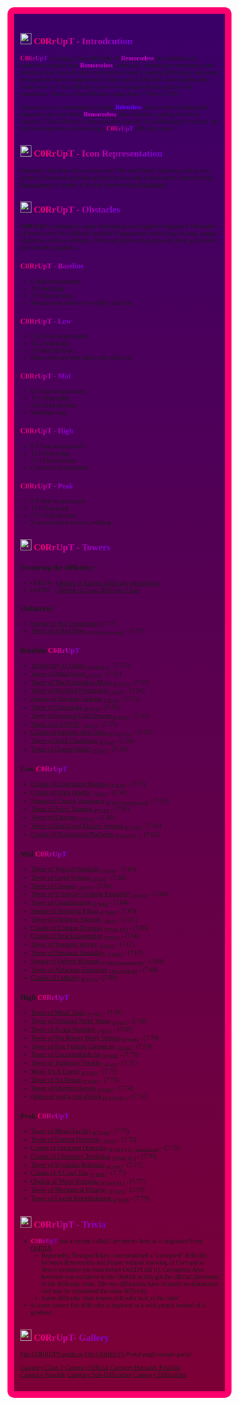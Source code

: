 <div style="background: linear-gradient(to bottom, #3a0067, #7c0036);padding:1em;font-family:rubik;border:15px solid #fe006e;border-radius:15px">{{NoticeScrollboxNew|Notices={{Humanly Possible}}{{Classic}}{{Large Page}}}}{{BetterQuote|text=[Error... Failed to load Relentless/Insane... File is corrupt3d...]|quoter=<span style="background: linear-gradient(to left, #7600D5, #FE006E); background-clip: text; -webkit-text-fill-color: transparent; -webkit-background-clip: text">C0RrUpT</span>'s official sign}}
{{NewDifficultyInfobox|title1=<span style="background: linear-gradient(to left, #7600D5, #FE006E); background-clip: text; -webkit-text-fill-color: transparent; -webkit-background-clip: text">C0RrUpT</span>|image1=CORRUPT.png|caption1=[Error.. File corrupted.. Failed to load Relentless.. Initiating CORRUPT..]|class=[[:Category:Class 2|''Class 2'']]|rating=7.5|type=[[:Category:Sub-Difficulties|''Sub-Difficulty'']]|previous={{Class2Difficulties|Remorseless}} [[w:c:jtoh:Remorseless|Remorseless]]|next={{Class2Difficulties|Relentless}} [[Relentless]]|difficulty_range=Baseline - Peak|decal_id=[https://roblox.com/library/6386742438 6386742438]|main_difficulty={{Class2Difficulties|Remorseless}} [[w:c:jtoh:Remorseless|Remorseless]]|official_music(s)=[https://youtu.be/EsOU0V2kpUI LeaF - Ka]|creator(s)=* Original creators:
**[[User:Phaxyi|Phaxyi]] (as Corruption Area)
**[[User:HexagonToken|HexagonToken]] (as CORrUpT)
*Revamper: [[User:Rarezites|Rarezites]] o7|date_added=9/17/2020|class_range=High|hex_color=<span style="color:#7600d5">'''#7600D5'''</span> to <span style="color:#fe006e>'''#FE006E'''</span>|alt_names=Corruption Area}}
==[[File:CORRUPT.png|25px]] <span style="background: linear-gradient(to left, #7600D5, #FE006E); background-clip: text; -webkit-text-fill-color: transparent; -webkit-background-clip: text">'''C0RrUpT - Introdcution'''</span>==
<span style="background: linear-gradient(to left, #7600D5, #FE006E); background-clip: text; -webkit-text-fill-color: transparent; -webkit-background-clip: text">'''C0RrUpT'''</span> is a [[:Category:Class 2|''Class 2'']] sub-difficulty of {{Class2Difficulties|Remorseless}} [[w:c:jtoh:Remorseless|<span style="color:#c800c8">'''Remorseless'''</span>]]. Its obstacles are somewhat tougher than '''{{Class2Difficulties|Remorseless}} [[w:c:jtoh:Remorseless|<span style="color:#c800c8">Remorseless</span>]]''''s obstacles, having more mechanics and obstacles that you will tend to see more in Soul Crushing difficulties, and some are generally more complicated. It steps up the difficulty scale significantly; some towers of this difficulty can be very tough without practice and experience. Towers of this difficulty range from (7.50) to (7.80).

However, it is a combination of some {{Class2Difficulties|Relentless}} [[Relentless|<span style="color:#6600ff">'''Relentless'''</span>]]-like or Soul Crushing-like obstacles and some Peak {{Class2Difficulties|Remorseless}} [[w:c:jtoh:Remorseless|<span style="color:#c800c8">'''Remorseless'''</span>]]-like obstacles, causing it to be in between. This difficulty is very possible, but will be challenging if you lack the skill and experience to be trying a '''<span style="background: linear-gradient(to left, #7600D5, #FE006E); background-clip: text; -webkit-text-fill-color: transparent; -webkit-background-clip: text">C0RrUpT</span>''' difficulty tower.

==[[File:CORRUPT.png|25px]] <span style="background: linear-gradient(to left, #7600D5, #FE006E); background-clip: text; -webkit-text-fill-color: transparent; -webkit-background-clip: text">'''C0RrUpT - Icon Representation'''</span>==
Seriously, why does this section exist? We aren't blind. Anyways, the icon is simply a horizontal gradient going from hot pink at the bottom, (representing {{Class2Difficulties|Remorseless}} [[w:c:jtoh:Remorseless|Remorseless]]) to purple at the top (representing {{Class2Difficulties|Relentless}} [[Relentless]]).

==[[File:CORRUPT.png|25px]] <span style="background: linear-gradient(to left, #7600D5, #FE006E); background-clip: text; -webkit-text-fill-color: transparent; -webkit-background-clip: text">'''C0RrUpT - Obstacles'''</span>==
'''C0RrUpT'''<nowiki/>'s gameplay is quite challenging and tough for beginners. Obstacles of towers with this difficulty include: Wraparounds which may be long, usages of glitches such as wallhops, flicks and glitches that generally don't go beyond the intended toughness.

===<span style="background: linear-gradient(to left, #7600D5, #FE006E); background-clip: text; -webkit-text-fill-color: transparent; -webkit-background-clip: text">'''C0RrUpT - Baseline'''</span>===
*9 Stud wraparounds.
*11 Stud jump.
*3.5 Stud stickout.
*Wraparound while on a wobbly platform.

===<span style="background: linear-gradient(to left, #7600D5, #FE006E); background-clip: text; -webkit-text-fill-color: transparent; -webkit-background-clip: text">'''C0RrUpT - Low'''</span>===
*9.25 Stud wraparounds.
*11.2 Stud jump.
*3.6 Stud stickout.
*Dance-clip and then jump onto platform.

===<span style="background: linear-gradient(to left, #7600D5, #FE006E); background-clip: text; -webkit-text-fill-color: transparent; -webkit-background-clip: text">'''C0RrUpT - Mid'''</span>===
*9.4 Stud wraparounds.
*11.5 Stud jump.
*3.65 Stud stickout.
*Wallhop-wrap.

===<span style="background: linear-gradient(to left, #7600D5, #FE006E); background-clip: text; -webkit-text-fill-color: transparent; -webkit-background-clip: text">'''C0RrUpT - High'''</span>===
*9.7 Stud wraparounds.
*11.8 Stud jump.
*3.71 Stud stickout.
*Conveyor-wraparound.

===<span style="background: linear-gradient(to left, #7600D5, #FE006E); background-clip: text; -webkit-text-fill-color: transparent; -webkit-background-clip: text">'''C0RrUpT - Peak'''</span>===
*9.9 Stud wraparounds.
*11.9 Stud jump.
*3.75 Stud stickout.
*2 second timed section, wallhop.
==[[File:CORRUPT.png|25px]] <span style="background: linear-gradient(to left, #7600D5, #FE006E); background-clip: text; -webkit-text-fill-color: transparent; -webkit-background-clip: text">'''C0RrUpT - Towers'''</span>==
===Featuring the difficulty:=== 
*OoEDA - [[Obelisk of Endless Difficulty Amplifying]]
*OoGDC - [[Obelisk of Great Difficulty Chart]]
===Unknown: ===

*[[Steeple of Hot Temperature]] (7.??)
*[[w:c:atos:Tower_of_A_Bad_Time|Tower of A Bad Time]] <sub>(AToS) (removed)</sub>  - (7.??)

=== Baseline <span style="background: linear-gradient(to left, #7600D5, #FE006E); background-clip: text; -webkit-text-fill-color: transparent; -webkit-background-clip: text">'''C0RrUpT'''</span> ===

* [[w:c:jtoh-xl:TAC|Technically a Citadel]] <sub>(EToH:XL)</sub> - (7.51)
* [[w:c:atos:tower_of_Mind_Grind|Tower of Mind Grind]] <sub>(AToS)</sub>  - (7.51)
* [[w:c:jtoh:Tower_of_The_Foreboding_Abyss|Tower of The Foreboding Abyss]] <sub>(EToH)</sub>  - (7.51)
* [[w:c:atos:Tower_of_Bevelled_Progression|Tower of Bevelled Progression]] <sub>(AToS)</sub>  - (7.54)
* [[w:c:atos:Steeple_of_Absolute_Garbage|Steeple of Absolute Garbage]] <sub>(AToS)</sub>  - (7.55)
* [[w:c:jtoh:ToU|Tower of Ultraviolet]] <sub>(EToH)</sub>  - (7.55)
* [[w:c:jtoh:Tower_of_Freezing_Cold_Dreams|Tower of Freezing Cold Dreams]] <sub>(EToH)</sub>  - (7.55)
* [[w:c:atos:Tower_of_I-V-VI-IV|Tower of I-V-VI-IV]] <sub>(AToS)</sub>  - (7.55)
* [[w:c:jtoh-xl:CoRNI|Citadel of Ruthless New Ideas]] <sub>(EToH:XL)</sub> - (7.55)
* [[w:c:jtoh:ToBC|Tower of Brief Challenges]] <sub>(EToH)</sub>  - (7.56)
* [[w:c:jtoh:Tower_of_Orange_World|Tower of Orange World]] <sub>(EToH)</sub>  - (7.56)

=== Low <span style="background: linear-gradient(to left, #7600D5, #FE006E); background-clip: text; -webkit-text-fill-color: transparent; -webkit-background-clip: text">'''C0RrUpT'''</span> ===

* [[w:c:jtoh:CoCR|Citadel of Contrasting Regions]] <sub>(EToH)</sub>  - (7.57)
* [[w:c:atos:Citadel_of_High_Heights|Citadel of High Heights]] <sub>(AToS)</sub>  - (7.58)
* [[w:c:jtoh:SoCV|Steeple of Cheesy Vengeance]] <sub>(EToH) (unreleased)</sub>  - (7.59)
* [[w:c:jtoh:Tower_of_Spicy_Torment|Tower of Spicy Torment]] <sub>(EToH)</sub>  - (7.59)
* [[w:c:atos:Tower_of_Elpayaso|Tower of Elpayaso]] <sub>(AToS)</sub>  - (7.60)
* [[w:c:jtoh:ToBaBT|Tower of Brutal and Bizarre Torment]] <sub>(EToH)</sub>  - (7.61)
* [[w:c:jtoh-xl:CoNP|Citadel of Nonsensical Platforms]] <sub>(EToH:XL)</sub>  - (7.62)

=== Mid <span style="background: linear-gradient(to left, #7600D5, #FE006E); background-clip: text; -webkit-text-fill-color: transparent; -webkit-background-clip: text">'''C0RrUpT'''</span> ===

* [[w:c:atos:Tower_of_Typical_Obstacles|Tower of Typical Obstacles]] <sub>(AToS)</sub>  - (7.63)
* [[w:c:atos:Tower_of_Large_Schism|Tower of Large Schism]] <sub>(AToS)</sub>  - (7.63)
* [[w:c:atos:Tower_of_Ownage|Tower of Ownage]] <sub>(AToS)</sub>  - (7.64)
* [[w:c:jtoh:Tower_of_Is_Steeple_Crossing_Required?|Tower of Is Steeple Crossing Required?]] <sub>(EToH)</sub>  - (7.64)
* [[w:c:jtoh:Tower_of_Quantification|Tower of Quantification]] <sub>(EToH)</sub>  - (7.64)
* [[w:c:jtoh:SoTP|Steeple of Towering Pillars]] <sub>(EToH)</sub>  - (7.65)
* [[w:c:atos:Tower_of_Darkness_Anguish|Tower of Darkness Anguish]] <sub>(AToS)</sub>  - (7.65)
* [[w:c:jtoh-xl:CoED|Citadel of Extreme Dystopia]] <sub>(EToH:XL)</sub>  - (7.65)
* [[w:c:jtoh:CoTE|Citadel of True Exasperation]] <sub>(EToH)</sub>  - (7.66)
* [[w:c:jtoh:ToYV|Tower of Yearning Victory]] <sub>(EToH)</sub>  - (7.67)
* [[w:c:jtoh:ToPI|Tower of Prismatic Instability]] <sub>(EToH)</sub>  - (7.67)
* [[w:c:jtoh:SoFB|Steeple of Forlorn Blizzard]] <sub>(EToH) (unreleased)</sub>  - (7.68)
* [[w:c:jtoh:Tower_of_Nefarious_Endeavors|Tower of Nefarious Endeavors]] <sub>(AToS/EToH)</sub>  - (7.68)
* [[w:c:jtoh:CoL|Citadel of Lethargy]] <sub>(EToH)</sub>  - (7.68)

=== High <span style="background: linear-gradient(to left, #7600D5, #FE006E); background-clip: text; -webkit-text-fill-color: transparent; -webkit-background-clip: text">'''C0RrUpT'''</span> ===

* [[w:c:jtoh:ToMT|Tower of Mean Tasks]] <sub>(EToH)</sub>  - (7.69)
* [[w:c:jtoh:ToDPW|Tower of Drinking Purist Water]] <sub>(EToH)</sub>  - (7.69)
* [[w:c:atos:Tower_of_Actual_Stupidity|Tower of Actual Stupidity]] <sub>(AToS)</sub>  - (7.69)
* [[w:c:jtoh:ToBBBB|Tower of Big Blocky Beefy Buttons]] <sub>(EToH)</sub>  - (7.70)
* [[w:c:atos:Tower_of_Box_Pushing_Gimmicks|Tower of Box Pushing Gimmicks]] <sub>(AToS)</sub>  - (7.70)
* [[w:c:jtoh:ToUI|Tower of Uncontrollable Ire]] <sub>(EToH)</sub>  - (7.71)
* [[w:c:atos:Tower_of_Tightrope_Trouble|Tower of Tightrope Trouble]] <sub>(AToS)</sub>  - (7.71)
* [[w:c:jtoh:WIAT|Wow! It's A Tower!]] <sub>(EToH)</sub>  - (7.72)
* [[w:c:jtoh:ToNR|Tower of No Return]] <sub>(EToH)</sub>  - (7.73)
* [[w:c:jtoh:ToRH|Tower of Rhythm Heaven]] <sub>(EToH)</sub>  - (7.74)
* [[w:c:jtoh-xl:oovaro|obbies of void a real obleish]] <sub>(EToH:XL)</sub>  - (7.74)

=== Peak <span style="background: linear-gradient(to left, #7600D5, #FE006E); background-clip: text; -webkit-text-fill-color: transparent; -webkit-background-clip: text">'''C0RrUpT'''</span> ===

* [[w:c:jtoh:ToMF|Tower of Minus Facility]] <sub>(EToH)</sub>  - (7.75)
* [[w:c:atos:Tower_of_Uneven_Divisions|Tower of Uneven Divisions]] <sub>(AToS)</sub>  - (7.75)
* [[w:c:jtoh-xl:CoFO|Citadel of Fractured Obstacles]] <sub>(EToH:XL) (unreleased)</sub>  - (7.75)
* [[w:c:jtoh-xl:CoUT|Citadel of Ultimately Terrifying]] <sub>(EToH:XL)</sub>  - (7.76)
* [[w:c:jtoh:Tower_of_Kyodaina_Reizouko|Tower of Kyodaina Reizouko]] <sub>(EToH)</sub>  - (7.77)
* [[w:c:jtoh:CoACT|Citadel of A Cruel Tale]] <sub>(EToH)</sub>  - (7.77)
* [[w:c:jtoh-xl:OoWN|Obelisk of Weird Nostalgia]] <sub>(EToH:XL)</sub>  - (7.77)
* [[w:c:jtoh:ToMD|Tower of Mechanical Disarray]] <sub>(EToH)</sub>  - (7.79) 
* [[w:c:jtoh:Tower_of_Lavish_Embellishment|Tower of Lavish Embellishment]] <sub>(EToH)</sub>  - (7.79)

==[[File:CORRUPT.png|25px]] <span style="background: linear-gradient(to left, #7600D5, #FE006E); background-clip: text; -webkit-text-fill-color: transparent; -webkit-background-clip: text">'''C0RrUpT - Trivia'''</span>== 
*<span style="background: linear-gradient(to left, #7600D5, #FE006E); background-clip: text; -webkit-text-fill-color: transparent; -webkit-background-clip: text">'''C0RrUpT'''</span> has a variant called ''Corruption Area'' as it originated from [[Obelisk of Endless Difficulty Amplifying|OoEDA]].
** Reportedly, HexagonToken conceptualised a "corrupted" difficulty between ''Remorseless'' and ''Insane'' without knowing of ''Corruption Area''<nowiki/>'s existence (or even before OoEDA did it). ''Corruption Area'' however was exclusive to the Obelisk so this got the official placement in the difficulty chart. The two difficulties have virtually no distinction and may be considered the same difficulty.
**Some difficulty chart towers still refer to it as the latter.
*In some towers this difficulty is depicted as a solid purple instead of a gradient.

==[[File:CORRUPT.png|25px]] <span style="background: linear-gradient(to left, #7600D5, #FE006E); background-clip: text; -webkit-text-fill-color: transparent; -webkit-background-clip: text">'''C0RrUpT- Gallery'''</span> ==
<gallery>
File:CORRUPT.png|Icon
File:C0RrUpT's Portal.png|Example portal
</gallery>

{{MainDifficultiesNavbox}}
[[Category:Class 2]]
[[Category:Official]]
[[Category:Humanly Possible]]
[[Category:Possible]]
[[Category:Sub-Difficulties]]
[[Category:Difficulties]]